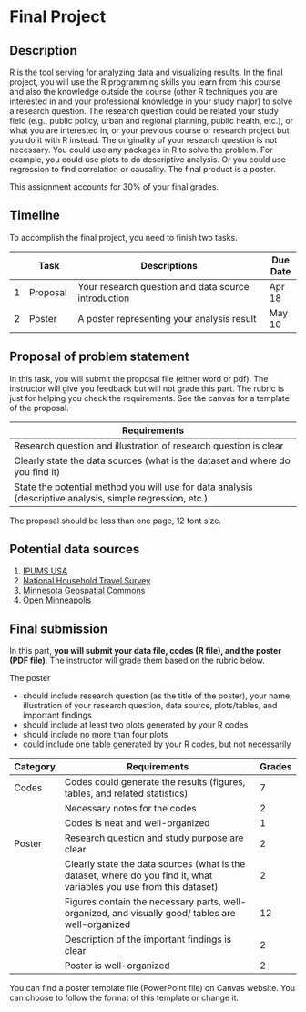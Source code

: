 
# Final Project

## Description
R is the tool serving for analyzing data and visualizing results. In the final project, you will use the R programming skills you learn from this course and also the knowledge outside the course (other R techniques you are interested in and your professional knowledge in your study major) to solve a research question. The research question could be related your study field (e.g., public policy, urban and regional planning, public health, etc.), or what you are interested in, or your previous course or research project but you do it with R instead. The originality of your research question is not necessary. You could use any packages in R to solve the problem. For example, you could use plots to do descriptive analysis. Or you could use regression to find correlation or causality. The final product is a poster.

This assignment accounts for 30% of your final grades.

## Timeline

To accomplish the final project, you need to finish two tasks.

|   | Task          | Descriptions                                             | Due Date |
|:-:|---------------|----------------------------------------------------------|----------|
| 1 | Proposal      | Your research question and data source introduction      | Apr 18   |
| 2 | Poster        | A poster representing your analysis result               | May 10   |


## Proposal of problem statement

In this task, you will submit the proposal file (either word or pdf). The instructor will give you feedback but will not grade this part. The rubric is just for helping you check the requirements. See the canvas for a template of the proposal.

| Requirements                                                                                                              |
|---------------------------------------------------------------------------------------------------------------------------|
| Research question and illustration of research question is clear                                                          |
| Clearly state the data sources (what is the dataset and where do you find it)                                             |
| State the potential method you will use for data analysis (descriptive analysis, simple regression, etc.)                 |

The proposal should be less than one page, 12 font size.

## Potential data sources

1. [IPUMS USA](https://usa.ipums.org/usa/)  
2. [National Household Travel Survey](https://nhts.ornl.gov/)
3. [Minnesota Geospatial Commons](https://gisdata.mn.gov/)
4. [Open Minneapolis](https://opendata.minneapolismn.gov/)

## Final submission

In this part, **you will submit your data file, codes (R file), and the poster (PDF file)**. The instructor will grade them based on the rubric below.

The poster  

* should include research question (as the title of the poster), your name, illustration of your research question, data source, plots/tables, and important findings
* should include at least two plots generated by your R codes
* should include no more than four plots
* could include one table generated by your R codes, but not necessarily

| Category | Requirements                                                                                                                  | Grades |
|----------|-------------------------------------------------------------------------------------------------------------------------------|--------|
| Codes    | Codes could generate the results (figures, tables, and related statistics)                                                    | 7      |
|          | Necessary notes for the codes                                                                                                 | 2      |
|          | Codes is neat and well-organized                                                                                              | 1      |
| Poster   | Research question and study purpose are clear                                                                                 | 2      |
|          | Clearly state the data sources (what is the dataset, where do you find it, what variables you use from this dataset)          | 2      |
|          | Figures contain the necessary parts, well-organized, and visually good/ tables are well-organized                             | 12     |
|          | Description of the important findings is clear                                                                                | 2      |
|          | Poster is well-organized                                                                                                      | 2      |

You can find a poster template file (PowerPoint file) on Canvas website. You can choose to follow the format of this template or change it.


